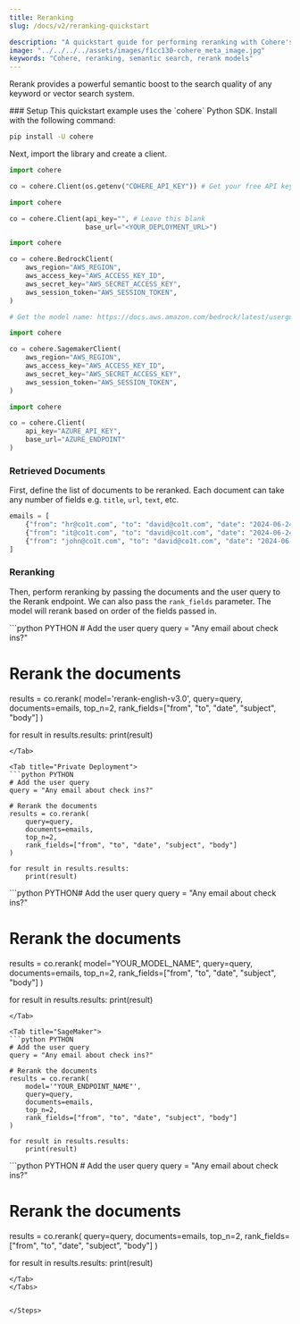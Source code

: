 ```yaml
---
title: Reranking
slug: /docs/v2/reranking-quickstart

description: "A quickstart guide for performing reranking with Cohere's Reranking models."
image: "../../../../assets/images/f1cc130-cohere_meta_image.jpg"  
keywords: "Cohere, reranking, semantic search, rerank models"
---
```


Rerank provides a powerful semantic boost to the search quality of any keyword or vector search system.

<Steps>
### Setup
This quickstart example uses the `cohere` Python SDK. Install with the following command:

```bash
pip install -U cohere
```

Next, import the library and create a client.

<Tabs>
<Tab title="Cohere Platform">

```python PYTHON
import cohere

co = cohere.Client(os.getenv("COHERE_API_KEY")) # Get your free API key here: https://dashboard.cohere.com/api-keys
```

</Tab>
<Tab title="Private Deployment">

```python PYTHON
import cohere

co = cohere.Client(api_key="", # Leave this blank
                   base_url="<YOUR_DEPLOYMENT_URL>")
```

</Tab>

<Tab title="Bedrock">

```python PYTHON
import cohere

co = cohere.BedrockClient(
    aws_region="AWS_REGION",
    aws_access_key="AWS_ACCESS_KEY_ID",
    aws_secret_key="AWS_SECRET_ACCESS_KEY",
    aws_session_token="AWS_SESSION_TOKEN",
)

# Get the model name: https://docs.aws.amazon.com/bedrock/latest/userguide/models-supported.html
```
</Tab>

<Tab title="SageMaker">

```python PYTHON
import cohere

co = cohere.SagemakerClient(
    aws_region="AWS_REGION",
    aws_access_key="AWS_ACCESS_KEY_ID",
    aws_secret_key="AWS_SECRET_ACCESS_KEY",
    aws_session_token="AWS_SESSION_TOKEN",
)
```
</Tab>

<Tab title="Azure AI">

```python PYTHON
import cohere

co = cohere.Client(
    api_key="AZURE_API_KEY",
    base_url="AZURE_ENDPOINT"
)
```
</Tab>

</Tabs>

### Retrieved Documents

First, define the list of documents to be reranked. Each document can take any number of fields e.g. `title`, `url`, `text`, etc.

```python PYTHON
emails = [
    {"from": "hr@co1t.com", "to": "david@co1t.com", "date": "2024-06-24", "subject": "A Warm Welcome to Co1t!", "text": "We are delighted to welcome you to the team! As you embark on your journey with us, you'll find attached an agenda to guide you through your first week."},
    {"from": "it@co1t.com", "to": "david@co1t.com", "date": "2024-06-24", "subject": "Setting Up Your IT Needs", "text": "Greetings! To ensure a seamless start, please refer to the attached comprehensive guide, which will assist you in setting up all your work accounts."},
    {"from": "john@co1t.com", "to": "david@co1t.com", "date": "2024-06-24", "subject": "First Week Check-In", "text": "Hello! I hope you're settling in well. Let's connect briefly tomorrow to discuss how your first week has been going. Also, make sure to join us for a welcoming lunch this Thursday at noon—it's a great opportunity to get to know your colleagues!"}
]
```

### Reranking

Then, perform reranking by passing the documents and the user query to the Rerank endpoint. We can also pass the `rank_fields` parameter. The model will rerank based on order of the fields passed in.

<Tabs>
<Tab title="Cohere Platform">
```python PYTHON
# Add the user query
query = "Any email about check ins?"

# Rerank the documents
results = co.rerank(
    model='rerank-english-v3.0',
    query=query,
    documents=emails,
    top_n=2,
    rank_fields=["from", "to", "date", "subject", "body"]
)

for result in results.results:
    print(result)
```
</Tab>

<Tab title="Private Deployment">
```python PYTHON
# Add the user query
query = "Any email about check ins?"

# Rerank the documents
results = co.rerank(
    query=query,
    documents=emails,
    top_n=2,
    rank_fields=["from", "to", "date", "subject", "body"]
)

for result in results.results:
    print(result)
```
</Tab>

<Tab title="AWS Bedrock">
```python PYTHON# Add the user query
query = "Any email about check ins?"

# Rerank the documents
results = co.rerank(
    model="YOUR_MODEL_NAME",
    query=query,
    documents=emails,
    top_n=2,
    rank_fields=["from", "to", "date", "subject", "body"]
)

for result in results.results:
    print(result)
```
</Tab>

<Tab title="SageMaker">
```python PYTHON
# Add the user query
query = "Any email about check ins?"

# Rerank the documents
results = co.rerank(
    model='"YOUR_ENDPOINT_NAME"',
    query=query,
    documents=emails,
    top_n=2,
    rank_fields=["from", "to", "date", "subject", "body"]
)

for result in results.results:
    print(result)
```
</Tab>

<Tab title="Azure AI">
```python PYTHON
# Add the user query
query = "Any email about check ins?"

# Rerank the documents
results = co.rerank(
    query=query,
    documents=emails,
    top_n=2,
    rank_fields=["from", "to", "date", "subject", "body"]
)

for result in results.results:
    print(result)
```
</Tab>
</Tabs>


</Steps>